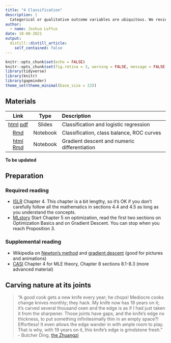 ```yaml
---
title: "4 Classification"
description: |
  Categorical or qualitative outcome variables are ubiquitous. We review some supervised learning methods for classification, and see how these may be applied to observational causal inference.
author:
  - name: Joshua Loftus
date: 10-08-2021
output:
  distill::distill_article:
    self_contained: false
---
```


```r
knitr::opts_chunk$set(echo = FALSE)
knitr::opts_chunk$set(fig.retina = 3, warning = FALSE, message = FALSE)
library(tidyverse)
library(knitr)
library(gapminder)
theme_set(theme_minimal(base_size = 22))
```


## Materials

| Link | Type | Description             |
|:----:|:----:|:------------------------|
| [html](slides/04-1-classification.html)  [pdf](slides/04-1-classification_handout.pdf) | Slides | Classification and logistic regression
| [Rmd](notebooks/classification.Rmd) | Notebook | Classification, class balance, ROC curves |
| [html](notebooks/gradient_descent.html) [Rmd](notebooks/gradient_descent.Rmd) | Notebook | Gradient descent and numeric differentiation |

**To be updated**

## Preparation

### Required reading


- [ISLR](https://www.statlearning.com/) Chapter 4. This chapter is a bit lengthy, so it's OK if you don't carefully follow all the mathematics in sections 4.4 and 4.5 as long as you understand the concepts.
- [MLstory](https://mlstory.org/) Start Chapter 5 on optimization, read the first two sections on Optimization Basics and on Gradient Descent. You can stop when you reach Proposition 3.

### Supplemental reading

- Wikipedia on [Newton's method](https://en.wikipedia.org/wiki/Newton%27s_method_in_optimization) and [gradient descent](https://en.wikipedia.org/wiki/Gradient_descent) (good for pictures and animations)
- [CASI](https://hastie.su.domains/CASI/) Chapter 4 for MLE theory, Chapter 8 sections 8.1-8.3 (more advanced material)

## Carving nature at its joints

> "A good cook gets a new knife every year; he chops! Mediocre cooks change knives monthly; they hack. My knife now has 19 years on it; it’s carved several thousand oxen and the edge is as if I had just taken it from the sharpener. Those joints have gaps, and the knife’s edge no thickness, to put something infinitesimally thin in an empty space?! Effortless! It even allows the edge wander in with ample room to play. That is why, with 19 years on it, this knife’s edge is grindstone fresh." - Butcher Ding, [the Zhuangzi](https://plato.stanford.edu/entries/zhuangzi/#PonP)


